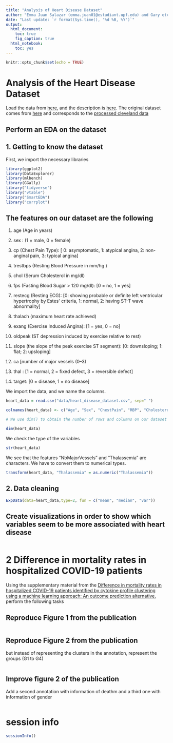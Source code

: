 ```yaml
---
title: "Analysis of Heart Disease Dataset"
author: "Emma Juan Salazar (emma.juan01@estudiant.upf.edu) and Gary etc."
date: "Last update: `r format(Sys.time(), '%d %B, %Y')`"      
output:
  html_document:
    toc: true
    fig_caption: true
  html_notebook: 
    toc: yes
---
```


```r
knitr::opts_chunk$set(echo = TRUE)
```

# Analysis of the Heart Disease Dataset

Load the data from [here](https://raw.githubusercontent.com/jpinero/DMI_2021/main/datasets/heart_disease_dataset.csv), and the description is [here](https://raw.githubusercontent.com/jpinero/DMI_2021/main/datasets/heart_disease_description.txt). The original dataset comes from [here](https://archive.ics.uci.edu/ml/datasets/Heart+Disease) and corresponds to the [processed cleveland data](https://archive.ics.uci.edu/ml/machine-learning-databases/heart-disease/processed.cleveland.data)

## Perform an EDA on the dataset

## 1. Getting to know the dataset

First, we import the necessary libraries

```r
library(ggplot2)
library(DataExplorer)
library(mlbench)
library(GGally)
library("tidyverse")
library("vtable")
library("SmartEDA")
library("corrplot")
```

## The features on our dataset are the following

1.  age (Age in years)

2.  sex : (1 = male, 0 = female)

3.  cp (Chest Pain Type): [ 0: asymptomatic, 1: atypical angina, 2: non-anginal pain, 3: typical angina]

4.  trestbps (Resting Blood Pressure in mm/hg )

5.  chol (Serum Cholesterol in mg/dl)

6.  fps (Fasting Blood Sugar \> 120 mg/dl): [0 = no, 1 = yes]

7.  restecg (Resting ECG): [0: showing probable or definite left ventricular hypertrophy by Estes\' criteria, 1: normal, 2: having ST-T wave abnormality]

8.  thalach (maximum heart rate achieved)

9.  exang (Exercise Induced Angina): [1 = yes, 0 = no]

10. oldpeak (ST depression induced by exercise relative to rest)

11. slope (the slope of the peak exercise ST segment): [0: downsloping; 1: flat; 2: upsloping]

12. ca [number of major vessels (0--3)

13. thal : [1 = normal, 2 = fixed defect, 3 = reversible defect]

14. target: [0 = disease, 1 = no disease]

We import the data, and we name the columns.

```r
heart_data = read.csv("data/heart_disease_dataset.csv", sep=" ")

colnames(heart_data) <- c("Age", "Sex", "ChestPain", "RBP", "Cholesterol", "FastingBloodSugar", "RestingECResults", "MaxHeartRate", "ExInducedAngina", "Oldpeak", "Slope", "NbMajorVessels", "Thalassemia", "Num", "PatetientID")

# We use dim() to obtain the number of rows and columns on our dataset

dim(heart_data)
```

We check the type of the variables

```r
str(heart_data)
```

We see that the features "NbMajorVessels" and "Thalassemia" are characters. We have to convert them to numerical types.

```r
transform(heart_data, "Thalassemia" = as.numeric("Thalassemia"))
```

## 2. Data cleaning

```r
ExpData(data=heart_data,type=2, fun = c("mean", "median", "var"))
```

## Create visualizations in order to show which variables seem to be more associated with heart disease

```r

```

# 2 Difference in mortality rates in hospitalized COVID-19 patients

Using the supplementary material from the [Difference in mortality rates in hospitalized COVID-19 patients identified by cytokine profile clustering using a machine learning approach: An outcome prediction alternative](https://www.frontiersin.org/articles/10.3389/fmed.2022.987182/full), perform the following tasks

## Reproduce Figure 1 from the publication

```r

```

## Reproduce Figure 2 from the publication

but instead of representing the clusters in the annotation, represent the groups (G1 to G4)

```r

```

## Improve figure 2 of the publication

Add a second annotation with information of deathm and a third one with information of gender

```r

```

# session info {.unnumbered}

```r
sessionInfo()
```
